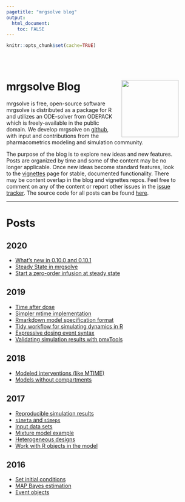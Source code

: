 ```yaml
---
pagetitle: "mrgsolve blog"
output: 
  html_document:
    toc: FALSE
---
```


```r
knitr::opts_chunk$set(cache=TRUE)
```


<style type="text/css">
.title {
  display: none;
}

#getting-started img {
  margin-right: 10px;
}

</style>

<div class="row" style="padding-top: 30px; width: 90%">
<!--div class="col-sm-6"-->

# **mrgsolve <blu>Blog</blu>** <img src="images/mrgsolve_hex.png" align="right" width="150px"></img>


mrgsolve is free, open-source software
mrgsolve is distributed as a package for R and utilizes an ODE-solver from 
ODEPACK which is freely-available in the public domain.  We develop mrgsolve 
on [<gre>github</gre>](http://www.github.com/metrumresearchgroup/mrgsolve), with input and 
contributions from the pharmacometrics modeling and simulation community.  


The purpose of the blog is to explore new ideas and new features. Posts
are organized by time and some of the content may be no longer applicable. 
Once new ideas become standard features, look to the [<gre>vignettes</gre>](https://mrgsolve.github.io/vignettes) page for stable, 
documented functionality.  There may be content overlap in the 
blog and vignettes repos. Feel free to comment on any of the 
content or report other issues in the [<gre>issue tracker</gre>](https://github.com/mrgsolve/blog/issues).  The source code 
for all posts can be found [<gre>here</gre>](https://github.com/mrgsolve/blog/).

<hr></hr>

# Posts

## 2020
  - [What's new in 0.10.0 and 0.10.1](new-0-10-1.html)
  - [Steady State in mrgsolve](steady-state.html)
  - [Start a zero-order infusion at steady state](zero-ss.html)

## 2019
  - [Time after dose](time_after_dose.html)
  - [Simpler mtime implementation](mtime.html)
  - [Rmarkdown model specification format](rmd_model.html)
  - [Tidy workflow for simulating dynamics in R](sir.html)
  - [Expressive dosing event syntax](2019-ev_rx.html)
  - [Validating simulation results with pmxTools](validation_pmxtools.html)

## 2018

  - [Modeled interventions (like MTIME)](2018-modeled-interventions.html)
  - [Models without compartments](2018-pred.html)

## 2017

  - [Reproducible simulation results](2017-reproducible.html)
  - [`simeta` and `simeps`](2017-simeta.html)
  - [Input data sets](2017-input_data_set.html)
  - [Mixture model example](2017-mixture-model.html)
  - [Heterogeneous designs](2017-as_deslist.html)
  - [Work with R objects in the model](2017-appx.html)

## 2016
  - [Set initial conditions](init.html)
  - [MAP Bayes estimation](map_bayes.html)
  - [Event objects](events.html)

</div>

